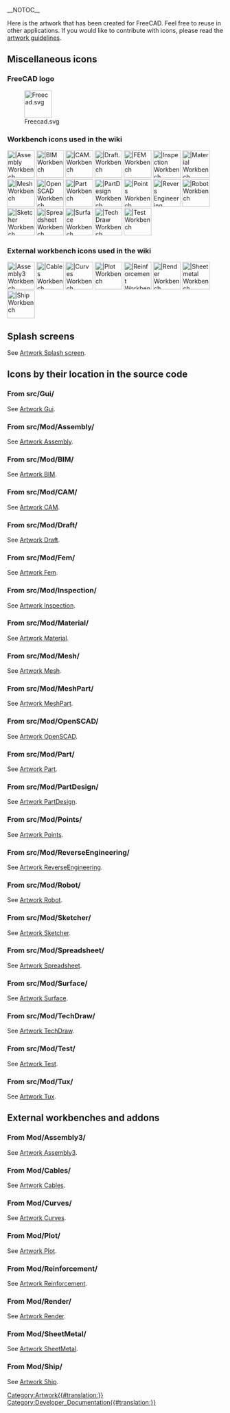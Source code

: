 __NOTOC__
<languages/>

Here is the artwork that has been created for FreeCAD. Feel free to reuse in other applications. If you would like to contribute with icons, please read the [[Artwork_Guidelines|artwork guidelines]].

==Miscellaneous icons==

===FreeCAD logo===

[[Image:Freecad.svg|64px]]

===Workbench icons used in the wiki===

[[Image:Workbench_Assembly.svg|64px||Assembly Workbench]]
[[Image:Workbench_BIM.svg|64px||BIM Workbench]]
[[Image:Workbench_CAM.svg|64px||CAM. Workbench]]
[[Image:Workbench_Draft.svg|64px||Draft. Workbench]]
[[Image:Workbench_FEM.svg|64px||FEM Workbench]]
[[Image:Workbench_Inspection.svg|64px||Inspection Workbench]]
[[Image:Workbench_Material.svg|64px||Material Workbench]]
[[Image:Workbench_Mesh.svg|64px||Mesh Workbench]]
[[Image:Workbench_OpenSCAD.svg|64px||OpenSCAD Workbench]]
[[Image:Workbench_Part.svg|64px||Part Workbench]]
[[Image:Workbench_PartDesign.svg|64px||PartDesign Workbench]]
[[Image:Workbench_Points.svg|64px||Points Workbench]]
[[Image:Workbench_Reverse_Engineering.svg|64px||Revers Engineering Workbench]]
[[Image:Workbench_Robot.svg|64px||Robot Workbench]]
[[Image:Workbench_Sketcher.svg|64px||Sketcher Workbench]]
[[Image:Workbench_Spreadsheet.svg|64px||Spreadsheet Workbench]]
[[Image:Workbench_Surface.svg|64px||Surface Workbench]]
[[Image:Workbench_TechDraw.svg|64px||TechDraw Workbench]]
[[Image:Workbench_Test.svg|64px||Test Workbench]]


===External workbench icons used in the wiki===

[[Image:Assembly3_workbench_icon.svg|64px||Assembly3 Workbench]]
[[Image:Cables workbench icon.svg|64px||Cables Workbench]]
[[Image:Curves workbench icon.svg|64px||Curves Workbench]]
[[Image:Workbench_Plot.svg|64px||Plot Workbench]]
[[Image:Reinforcement_Workbench.svg‎|64px||Reinforcement Workbench]]
[[Image:Render_workbench_icon.svg‎‎|64px||Render Workbench]]
[[Image:Sheetmetal_workbench_icon.svg|64px||Sheetmetal Workbench]]
[[Image:Workbench_Ship.svg|64px||Ship Workbench]]

==Splash screens==

See [[Artwork_Splash_screen|Artwork Splash screen]].

==Icons by their location in the source code==

===From src/Gui/===

See [[Artwork_Gui|Artwork Gui]].

===From src/Mod/Assembly/===

See [[Artwork_Assembly|Artwork Assembly]].

===From src/Mod/BIM/===

See [[Artwork_BIM|Artwork BIM]].

===From src/Mod/CAM/===

See [[Artwork_CAM|Artwork CAM]].

===From src/Mod/Draft/===

See [[Artwork_Draft|Artwork Draft]].

===From src/Mod/Fem/===

See [[Artwork_Fem|Artwork Fem]].

===From src/Mod/Inspection/===

See [[Artwork_Inspection|Artwork Inspection]].

===From src/Mod/Material/===

See [[Artwork_Material|Artwork Material]].

===From src/Mod/Mesh/===

See [[Artwork_Mesh|Artwork Mesh]].

===From src/Mod/MeshPart/===

See [[Artwork_MeshPart|Artwork MeshPart]].

===From src/Mod/OpenSCAD/===

See [[Artwork_OpenSCAD|Artwork OpenSCAD]].

===From src/Mod/Part/===

See [[Artwork Part|Artwork Part]].

===From src/Mod/PartDesign/===

See [[Artwork PartDesign|Artwork PartDesign]].

===From src/Mod/Points/===

See [[Artwork_Points|Artwork Points]].

===From src/Mod/ReverseEngineering/===

See [[Artwork_ReverseEngineering|Artwork ReverseEngineering]].

===From src/Mod/Robot/===

See [[Artwork_Robot|Artwork Robot]].

===From src/Mod/Sketcher/===

See [[Artwork_Sketcher|Artwork Sketcher]].

===From src/Mod/Spreadsheet/===

See [[Artwork_Spreadsheet|Artwork Spreadsheet]].

===From src/Mod/Surface/===

See [[Artwork_Surface|Artwork Surface]].

===From src/Mod/TechDraw/===

See [[Artwork_TechDraw|Artwork TechDraw]].

===From src/Mod/Test/===

See [[Artwork_Test|Artwork Test]].

===From src/Mod/Tux/===

See [[Artwork_Tux|Artwork Tux]].

==External workbenches and addons==

===From Mod/Assembly3/===

See [[Artwork_Assembly3|Artwork Assembly3]].

===From Mod/Cables/===

See [[Artwork_Cables|Artwork Cables]].

===From Mod/Curves/===

See [[Artwork_Curves|Artwork Curves]].

===From Mod/Plot/===

See [[Artwork_Plot|Artwork Plot]].

===From Mod/Reinforcement/===

See [[Artwork_Reinforcement|Artwork Reinforcement]].

===From Mod/Render/=== 

See [[Artwork_Render|Artwork Render]].

===From Mod/SheetMetal/===

See [[Artwork_SheetMetal|Artwork SheetMetal]].

===From Mod/Ship/===

See [[Artwork_Ship|Artwork Ship]].


[[Category:Artwork{{#translation:}}]]
[[Category:Developer_Documentation{{#translation:}}]]
